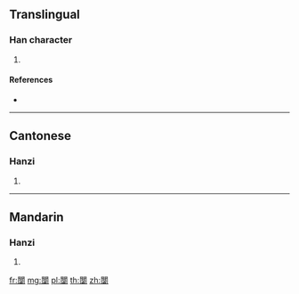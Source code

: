 {{character info/new}}
==Translingual==

===Han character===
{{Han char|rn=169|rad=門|as=09|sn=17|four=77407|canj=ANBUE}}

# {{defn|Han|sort=門09}}

====References====
* {{Han ref|kx=1338.160|dkj=41415|dj=1843.280|hdz=74308.070|uh=95C5|ud=38341|bh=EEF2|bd=61170}}

----

==Cantonese==

===Hanzi===
{{yue-hanzi|jyut=gwik1|y=gwik1}}

# {{defn|lang=yue|sort=門09}}

----

==Mandarin==

===Hanzi===
{{cmn-hanzi|pin=[[wén]] ([[wen2]])|wg=wen<sup>2</sup>}}

# {{defn|lang=cmn|sort=門09}}

[[fr:闅]]
[[mg:闅]]
[[pl:闅]]
[[th:闅]]
[[zh:闅]]